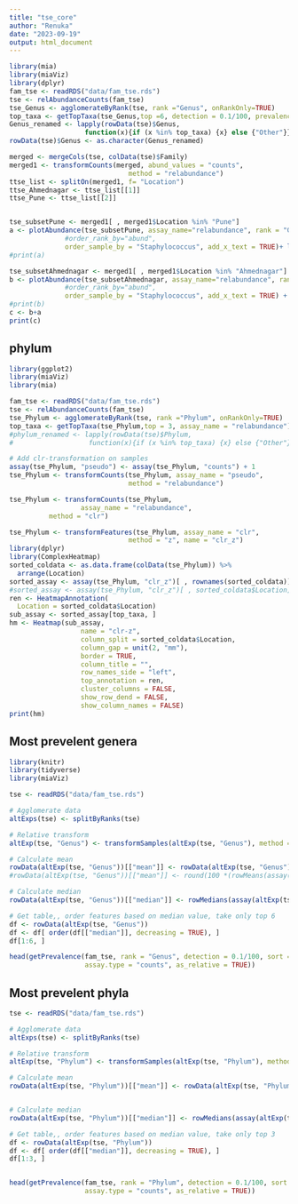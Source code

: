 ```yaml
---
title: "tse_core"
author: "Renuka"
date: "2023-09-19"
output: html_document
---
```


```r
library(mia)
library(miaViz)
library(dplyr)
fam_tse <- readRDS("data/fam_tse.rds")
tse <- relAbundanceCounts(fam_tse)
tse_Genus <- agglomerateByRank(tse, rank ="Genus", onRankOnly=TRUE)
top_taxa <- getTopTaxa(tse_Genus,top =6, detection = 0.1/100, prevalence = 1/100, method = "prevalence", assay_name = "relabundance")
Genus_renamed <- lapply(rowData(tse)$Genus,
                   function(x){if (x %in% top_taxa) {x} else {"Other"}})
rowData(tse)$Genus <- as.character(Genus_renamed)

merged <- mergeCols(tse, colData(tse)$Family)
merged1 <- transformCounts(merged, abund_values = "counts",
                              method = "relabundance")
ttse_list <- splitOn(merged1, f= "Location")
ttse_Ahmednagar <- ttse_list[[1]]
ttse_Pune <- ttse_list[[2]]


tse_subsetPune <- merged1[ , merged1$Location %in% "Pune"]
a <- plotAbundance(tse_subsetPune, assay_name="relabundance", rank = "Genus",
              #order_rank_by="abund", 
              order_sample_by = "Staphylococcus", add_x_text = TRUE)+ labs(x = "Families", y = "Relative abundance (%)", title = "C. Pune")
#print(a)

tse_subsetAhmednagar <- merged1[ , merged1$Location %in% "Ahmednagar"]
b <- plotAbundance(tse_subsetAhmednagar, assay_name="relabundance", rank = "Genus",
              #order_rank_by="abund", 
              order_sample_by = "Staphylococcus", add_x_text = TRUE) + labs(x = "Families", y = "", title = "B. Ahmednagar") + theme(axis.text.y=element_blank())
#print(b)
c <- b+a
print(c)
```

## phylum

```r
library(ggplot2)
library(miaViz)
library(mia)

fam_tse <- readRDS("data/fam_tse.rds")
tse <- relAbundanceCounts(fam_tse)
tse_Phylum <- agglomerateByRank(tse, rank ="Phylum", onRankOnly=TRUE)
top_taxa <- getTopTaxa(tse_Phylum,top = 3, assay_name = "relabundance")
#phylum_renamed <- lapply(rowData(tse)$Phylum,
#                   function(x){if (x %in% top_taxa) {x} else {"Other"}})

# Add clr-transformation on samples
assay(tse_Phylum, "pseudo") <- assay(tse_Phylum, "counts") + 1
tse_Phylum <- transformCounts(tse_Phylum, assay_name = "pseudo",
                              method = "relabundance")

tse_Phylum <- transformCounts(tse_Phylum,
                  assay_name = "relabundance",
          method = "clr")

tse_Phylum <- transformFeatures(tse_Phylum, assay_name = "clr", 
                              method = "z", name = "clr_z")
library(dplyr)
library(ComplexHeatmap)
sorted_coldata <- as.data.frame(colData(tse_Phylum)) %>%
  arrange(Location)
sorted_assay <- assay(tse_Phylum, "clr_z")[ , rownames(sorted_coldata)]
#sorted_assay <- assay(tse_Phylum, "clr_z")[ , sorted_coldata$Location]
ren <- HeatmapAnnotation(
  Location = sorted_coldata$Location)
sub_assay <- sorted_assay[top_taxa, ]
hm <- Heatmap(sub_assay,
                  name = "clr-z",
                  column_split = sorted_coldata$Location,
                  column_gap = unit(2, "mm"),
                  border = TRUE,
                  column_title = "",
                  row_names_side = "left",
                  top_annotation = ren,
                  cluster_columns = FALSE,
                  show_row_dend = FALSE,
                  show_column_names = FALSE)
print(hm)
```


## Most prevelent genera

```r
library(knitr)
library(tidyverse)
library(miaViz)

tse <- readRDS("data/fam_tse.rds")

# Agglomerate data
altExps(tse) <- splitByRanks(tse)

# Relative transform
altExp(tse, "Genus") <- transformSamples(altExp(tse, "Genus"), method = "relabundance")

# Calculate mean
rowData(altExp(tse, "Genus"))[["mean"]] <- rowData(altExp(tse, "Genus"))[["mean"]] <- rowMeans(assay(altExp(tse, "Genus"), "relabundance"))
#rowData(altExp(tse, "Genus"))[["mean"]] <- round(100 *(rowMeans(assay(altExp(tse, "Genus"), "relabundance"),1))

# Calculate median
rowData(altExp(tse, "Genus"))[["median"]] <- rowMedians(assay(altExp(tse, "Genus"), "relabundance"))

# Get table,, order features based on median value, take only top 6
df <- rowData(altExp(tse, "Genus"))
df <- df[ order(df[["median"]], decreasing = TRUE), ]
df[1:6, ]

head(getPrevalence(fam_tse, rank = "Genus", detection = 0.1/100, sort = TRUE,
                   assay.type = "counts", as_relative = TRUE))
```

## Most prevelent phyla

```r

tse <- readRDS("data/fam_tse.rds")

# Agglomerate data
altExps(tse) <- splitByRanks(tse)

# Relative transform
altExp(tse, "Phylum") <- transformSamples(altExp(tse, "Phylum"), method = "relabundance")

# Calculate mean
rowData(altExp(tse, "Phylum"))[["mean"]] <- rowData(altExp(tse, "Phylum"))[["mean"]] <- rowMeans(assay(altExp(tse, "Phylum"), "relabundance"))


# Calculate median
rowData(altExp(tse, "Phylum"))[["median"]] <- rowMedians(assay(altExp(tse, "Phylum"), "relabundance"))

# Get table,, order features based on median value, take only top 3
df <- rowData(altExp(tse, "Phylum"))
df <- df[ order(df[["median"]], decreasing = TRUE), ]
df[1:3, ]


head(getPrevalence(fam_tse, rank = "Phylum", detection = 0.1/100, sort = TRUE,
                   assay.type = "counts", as_relative = TRUE))
```

